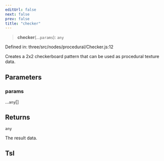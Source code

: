 ```yaml
---
editUrl: false
next: false
prev: false
title: "checker"
---
```


> **checker**(...`params`): `any`

Defined in: three/src/nodes/procedural/Checker.js:12

Creates a 2x2 checkerboard pattern that can be used as procedural texture data.

## Parameters

### params

...`any`[]

## Returns

`any`

The result data.

## Tsl
